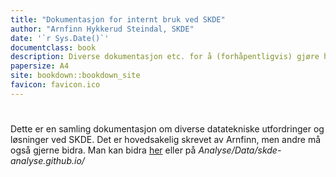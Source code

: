 ```yaml
---
title: "Dokumentasjon for internt bruk ved SKDE"
author: "Arnfinn Hykkerud Steindal, SKDE"
date: '`r Sys.Date()`'
documentclass: book
description: Diverse dokumentasjon etc. for å (forhåpentligvis) gjøre hverdagen enklere
papersize: A4
site: bookdown::bookdown_site
favicon: favicon.ico
---
```


# {-}

Dette er en samling dokumentasjon om diverse datatekniske utfordringer og løsninger ved SKDE. Det er hovedsakelig skrevet av Arnfinn, men andre må også gjerne bidra. Man kan bidra [her](https://github.com/SKDE-Analyse/dokumentasjon/) eller på *Analyse/Data/skde-analyse.github.io/*

